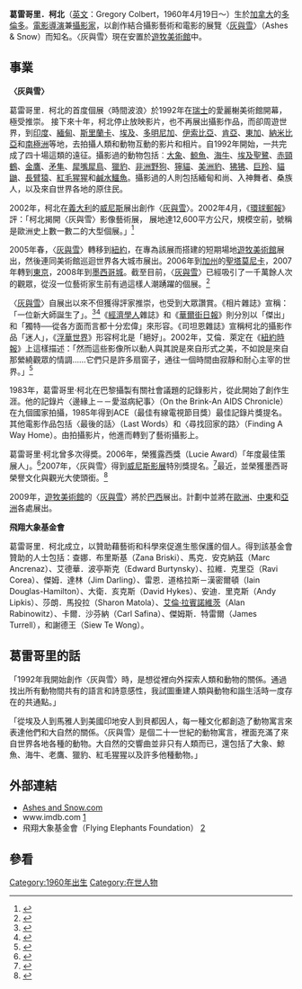 {{NoteTA
|G1=Toponym
}}
'''葛雷哥里．柯北'''（[[英文|英文]]：Gregory Colbert，1960年4月19日～）生於[[加拿大|加拿大]]的[[多倫多|多倫多]]。[[電影導演|電影導演]]兼[[攝影家|攝影家]]，以創作結合攝影藝術和電影的展覽〈[[灰與雪|灰與雪]]〉（Ashes & Snow）而知名。〈灰與雪〉現在安置於[[遊牧美術館|遊牧美術館]]中。

==事業==

'''〈灰與雪〉'''

葛雷哥里．柯北的首度個展〈時間波浪〉於1992年在[[瑞士|瑞士]]的愛麗榭美術館開幕，極受推崇。 接下來十年，柯北停止放映影片，也不再展出攝影作品，而卻周遊世界，到[[印度|印度]]、[[緬甸|緬甸]]、[[斯里蘭卡|斯里蘭卡]]、[[埃及|埃及]]、[[多明尼加|多明尼加]]、[[伊索比亞|伊索比亞]]、[[肯亞|肯亞]]、[[東加|東加]]、[[納米比亞|納米比亞]]和[[南極洲|南極洲]]等地，去拍攝人類和動物互動的影片和相片。自1992年開始，一共完成了四十場這類的遠征。攝影過的動物包括︰[[大象|大象]]、[[鯨魚|鯨魚]]、[[海牛|海牛]]、[[埃及聖鷺|埃及聖鷺]]、[[赤頸鶴|赤頸鶴]]、[[金鷹|金鷹]]、[[矛隼|矛隼]]、[[犀嘴犀鳥|犀嘴犀鳥]]、[[獵豹|獵豹]]、[[非洲野狗|非洲野狗]]、[[獰貓|獰貓]]、[[美洲豹|美洲豹]]、[[狒狒|狒狒]]、[[巨羚|巨羚]]、[[貓鼬|貓鼬]]、[[長臂猿|長臂猿]]、[[紅毛猩猩|紅毛猩猩]]和[[鹹水鱷魚|鹹水鱷魚]]。攝影過的人則包括緬甸和尚、入神舞者、桑族人，以及來自世界各地的原住民。

2002年，柯北在[[義大利|義大利]]的[[威尼斯|威尼斯]]展出創作〈[[灰與雪|灰與雪]]〉。2002年4月，《[[環球郵報|環球郵報]]》評：「柯北揭開〈灰與雪〉影像藝術展， 展地達12,600平方公尺，規模空前，號稱是歐洲史上數一數二的大型個展。」<ref>{{cite web | title = The Globe and Mail: Canadian artist Gregory Colbert's photographs are the subject of a giant exhibit in Venice. And you probably haven't heard of him, writes SIMON HOUPT (2002–) | url = http://www.theglobeandmail.com/servlet/Page/document/v5/content/subscribe?user_URL=http://www.theglobeandmail.com%2Fservlet%2Fstory%2FLAC.20020409.RVCOLB%2FTPStory%2F%3Fquery%3Dsimon%2Bhoupt%2Bgregory%2Bcolbert&ord=84831883&brand=theglobeandmail&force_login=true | accessdate = 2020-09-18 | archive-date = 2012-05-29 | archive-url = https://archive.today/20120529192410/http://www.theglobeandmail.com/?user_URL=http://www.theglobeandmail.com%252Fservlet%252Fstory%252FLAC.20020409.RVCOLB%252FTPStory%252F%253Fquery%253Dsimon%252Bhoupt%252Bgregory%252Bcolbert&ord=84831883&brand=theglobeandmail&force_login=true | dead-url = no }}</ref>

2005年春，〈[[灰與雪|灰與雪]]〉轉移到[[紐約|紐約]]，在專為該展而搭建的短期場地[[遊牧美術館|遊牧美術館]]展出，然後連同美術館巡迴世界各大城市展出。2006年到[[加州|加州]]的[[聖塔莫尼卡|聖塔莫尼卡]]，2007年轉到[[東京|東京]]，2008年到[[墨西哥城|墨西哥城]]。截至目前，〈[[灰與雪|灰與雪]]〉已經吸引了一千萬餘人次的觀眾，從沒一位藝術家生前有過這樣人潮踴躍的個展。<ref>{{cite web | title = El Mañana: Acaba Museo Nómada su peregrinar (2008–) | url = http://www.elmanana.com.mx/notas.asp?id=54261 | deadurl = yes | archiveurl = https://web.archive.org/web/20080618220112/http://www.elmanana.com.mx/notas.asp?id=54261 | archivedate = 2008-06-18 }}</ref>

〈[[灰與雪|灰與雪]]〉自展出以來不但獲得評家推崇，也受到大眾讚賞。《相片雜誌》宣稱：「一位新大師誕生了」。<ref>{{cite web | title = Photo Magazine: Gregory Colbert La Révélation (Cover) (2005–) | url = http://i278.photobucket.com/albums/kk82/ASHESandSNOWnyc/Photo%20Magazine%202005/img082.jpg | access-date = 2008-09-28 | archive-url = https://www.webcitation.org/65fuAhqpz?url=http://i278.photobucket.com/albums/kk82/ASHESandSNOWnyc/Photo%20Magazine%202005/img082.jpg | archive-date = 2012-02-23 | dead-url = yes }}</ref><ref>{{cite web | title = Photo Magazine: Gregory Colbert La Révélation (Full Article) (2005–) | url = http://s278.photobucket.com/albums/kk82/ASHESandSNOWnyc/Photo%20Magazine%202005/ | accessdate = 2008-09-28 | archive-date = 2012-02-23 | archive-url = https://www.webcitation.org/65fuBALSP?url=http://s278.photobucket.com/albums/kk82/ASHESandSNOWnyc/Photo%20Magazine%202005/ | dead-url = yes }}</ref>《[[經濟學人|經濟學人]]雜誌》和《[[華爾街日報|華爾街日報]]》則分別以「傑出」和「獨特──從各方面而言都十分宏偉」來形容。《司坦恩雜誌》宣稱柯北的攝影作品「迷人」，《[[浮華世界|浮華世界]]》形容柯北是「絕好」。2002年，艾倫．萊定在《[[紐約時報|紐約時報]]》上這樣描述：「然而這些影像所以動人與其說是來自形式之美，不如說是來自那縈繞觀眾的情調……它們只是許多扇窗子，通往一個時間由寂靜和耐心主宰的世界。」<ref>{{cite web | title = New York Times review of Ashes and Snow, May 23, 2008, Dances With Whales (2008–) | url = http://query.nytimes.com/gst/fullpage.html?res=9A0CE0D7103FF931A15757C0A9649C8B63&sec=&spon=&&scp=2&sq=ashes%20and%20snow&st=cse}}</ref>

1983年，葛雷哥里‧柯北在巴黎攝製有關社會議題的記錄影片，從此開始了創作生涯。他的記錄片〈邊緣上－－愛滋病紀事〉（On the Brink-An AIDS Chronicle）在九個國家拍攝，1985年得到ACE（最佳有線電視節目獎）最佳記錄片獎提名。其他電影作品包括〈最後的話〉（Last Words）和〈尋找回家的路〉（Finding A Way Home）。由拍攝影片，他進而轉到了藝術攝影上。

葛雷哥里‧柯北曾多次得奬。2006年，榮獲露西獎（Lucie Award）「年度最佳策展人」。<ref>{{cite web | title = Lucie Awards (2005–) | url = http://www.lucieawards.com/05/nominees.asp | deadurl = yes | archiveurl = https://web.archive.org/web/20070822004320/http://www.lucieawards.com/05/nominees.asp | archivedate = 2007-08-22 }}</ref>2007年，〈灰與雪〉得到[[威尼斯影展|威尼斯影展]]特別獎提名。<ref>{{cite web  | title = Venice Film Festival  | url = http://www.ppr.com/front__sectionId-213_PubliId-7503_Changelang-en.html  | accessdate = 2008-09-28  | archive-date = 2012-02-23  | archive-url = https://www.webcitation.org/65fuDMMPs?url=http://www.ppr.com/fr/presse/communiques-de-presse/le-groupe-gucci-presente-le-premier-prix-annuel-du-meilleur-artiste-lie  | dead-url = yes  }}</ref>最近，並榮獲墨西哥榮譽文化與觀光大使頭銜。<ref>{{cite web | title = NOMBRA GOBIERNO DE LA CIUDAD EMBAJADOR TURÍSTICO DE MÉXICO AL ARTISTA GREGORY COLBERT | url = http://www.mexicocity.gob.mx/contenidos.php?cat=41400&sub=12 | deadurl = yes | archiveurl = https://www.webcitation.org/65fuE6sSb?url=http://www.mexicocity.gob.mx/contenidos.php?cat=41400 | archivedate = 2012-02-23 }}</ref>

2009年，[[遊牧美術館|遊牧美術館]]的〈[[灰與雪|灰與雪]]〉將於[[巴西|巴西]]展出。計劃中並將在[[歐洲|歐洲]]、[[中東|中東]]和[[亞洲|亞洲]]各處展出。


'''飛翔大象基金會'''

葛雷哥里．柯北成立{{cite web| title =飛翔大象基金會| url =http://www.flyingelephants.org/| deadurl =yes| archiveurl =https://www.webcitation.org/65fuGD7AF?url=http://www.flyingelephants.org/| archivedate =2012-02-23}}，以贊助藉藝術和科學來促進生態保護的個人。得到該基金會贊助的人士包括：查娜．布里斯基（Zana Briski）、馬克．安克納茲（Marc Ancrenaz）、艾德華．波亭斯克（Edward Burtynsky）、拉維．克里亞（Ravi Corea）、傑姆．達林（Jim Darling）、雷恩．道格拉斯－漢密爾頓（Iain Douglas-Hamilton）、大衛．亥克斯（David Hykes）、安迪．里克斯（Andy Lipkis）、莎朗．馬投拉（Sharon Matola）、[[艾倫·拉賓諾維茨|艾倫·拉賓諾維茨]]（Alan Rabinowitz）、卡爾．沙芬納（Carl Safina）、傑姆斯．特雷爾（James Turrell），和謝德王（Siew Te Wong）。

==葛雷哥里的話==

「1992年我開始創作〈灰與雪〉時，是想從裡向外探索人類和動物的關係。通過找出所有動物間共有的語言和詩意感性，我試圖重建人類與動物和諧生活時一度存在的共通點。」

「從埃及人到馬雅人到美國印地安人到貝都因人，每一種文化都創造了動物寓言來表達他們和大自然的關係。〈灰與雪〉是個二十一世紀的動物寓言，裡面充滿了來自世界各地各種的動物。大自然的交響曲並非只有人類而已，還包括了大象、鯨魚、海牛、老鷹、獵豹、紅毛猩猩以及許多他種動物。」

==外部連結==

* [https://web.archive.org/web/20110707173011/http://www.ashesandsnow.com/en/home.php Ashes and Snow.com]
* www.imdb.com [http://www.imdb.com/title/tt0493393/]
* 飛翔大象基金會（Flying Elephants Foundation） [https://www.webcitation.org/65fuGD7AF?url=http://www.flyingelephants.org/]

==參看==

{{reflist}}

{{Authority control}}
{{DEFAULTSORT:Colbert, Gregory}}
[[Category:1960年出生|Category:1960年出生]]
[[Category:在世人物|Category:在世人物]]